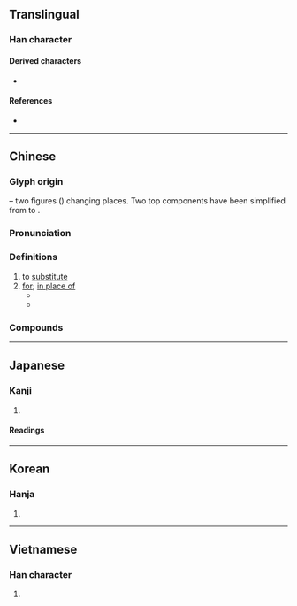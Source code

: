 {{also|賛|暜}}
{{character info/new}}
==Translingual==
{{stroke order|strokes=12}}

===Han character===
{{Han char|rn=73|rad=曰|as=08|sn=12|four=55603|canj=QOA|ids=⿱㚘曰}}

====Derived characters====
* {{l|mul|[[僣]], [[簮]], [[譛]], [[鐟]], [[䣠]], [[䲋]], [[𠟆]], [[𠾱]], [[𡼫]], [[𢡚]], [[𣚽]], [[𤏖]], [[𥋋]], [[𦅦]], [[𦏋]], [[𦠛]], [[𦻘]], [[𨅕]], [[𩁀]], [[𩅮]], [[𩕗]], [[𩞲]], [[𪍲]], [[𪖽]]}} <!-- 潜 derived from 潛 -->

====References====
* {{Han ref|kx=0503.040|dkj=14300|dj=0877.030|hdz=21515.080|uh=66FF|ud=26367|bh=B4C0|bd=46272}}

----

==Chinese==
{{zh-forms|alt=暜:original form (竝+曰),𤾕:historical variant,𤽽:historical variant}}

===Glyph origin===
{{Han etym}}
{{Han compound|竝|曰|ls=ic}} – two figures ({{lang|zh|竝}}) changing places. Two top components have been simplified from {{zh-l|*立}} to {{zh-l|*夫}}.

===Pronunciation===
{{zh-pron
|m=tì
|c=tai3
|h=pfs=thai/thi
|mn=qz,xm,zz,yl,tn,kh,tc:thè/qz,xm,lk,tp,km,mg,hc,tc:thòe/qz,tw,xm:thùi/qz,tw,xm:thoeh
|mn_note=thè - literary; thòe/thuì/thoeh - vernacular
|w=2thi
|mc=y
|oc=y
|ma=
|cat=v,prep
}}

===Definitions===
{{zh-hanzi}}

# to [[substitute]]
# [[for]]; [[in place of]]
#* {{zh-x|他 替 我 去 了 趟 超市。|He went to the supermarket '''for''' me. [Originally, I was the person who should go to the supermarket]}}
#* {{zh-x|奴才 替 天下百姓 感激 皇太后 恩典！|I, '''on behalf of''' the people throughout the world, [hereby] express my gratitude for the kindness of the empress dowager!|ref={{w|zh:苍穹之昴 (电视剧)|The Firmament of the Pleiades}}}}

===Compounds===
{{zh-der|一替|一替一句|世代交替|交替|代替|代替品|代替物|代替財|倒替|冒名頂替|凌替|抽替|拉替身兒|捉生替死|接替|接替栽培|新舊交替|更替|替人|替代|替代作用|替代品|替代能源|替僧|替力|替另|替天行道|替子|替工|替手填腳|替換|替死鬼|替狗奪食|替班|替罪羊|替罪羔羊|替考|替聘|替補|替身|替身演員|替頭|替頭兒|槍替|淪替|演替|獻可替否|獻替可否|興替|衰替|輪替|進可替不|進可替否|陵替|隆替|零替|頂替}}

{{zh-cat|Elementary}}

----

==Japanese==

===Kanji===
{{ja-kanji|grade=c|rs=曰08}}

# {{defn|lang=ja|sort=曰08}}

====Readings====
{{ja-readings
|goon=たい
|on=てい
|kun=か-える<か-へる, か-わる<か-はる, すた-れる
}}

----

==Korean==

===Hanja===
{{ko-hanja|hangeul=체|eumhun=|rv=che|mr=ch'e|y=chey}}

# {{defn|lang=ko|sort=曰08}}

----

==Vietnamese==

===Han character===
{{vi-readings|rs=曰08|hanviet=thế}}

# {{defn|lang=vi|sort=曰08}}

{{cln|vi|Han tu}}